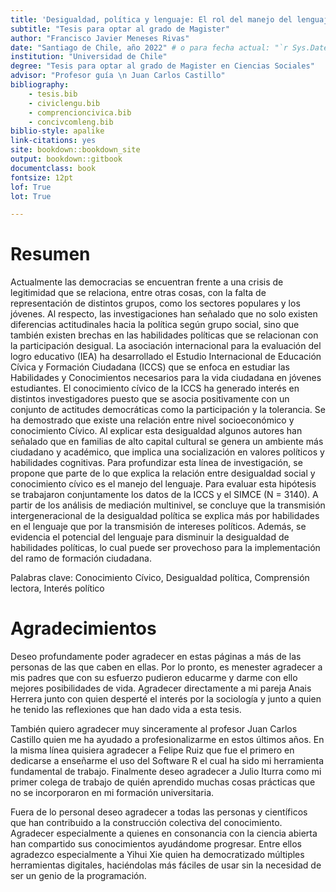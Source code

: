 ```yaml
---
title: 'Desigualdad, política y lenguaje: El rol del manejo del lenguaje en la transmisión intergeneracional de las habilidades políticas en jóvenes chilenos'
subtitle: "Tesis para optar al grado de Magister"
author: "Francisco Javier Meneses Rivas"
date: "Santiago de Chile, año 2022" # o para fecha actual: "`r Sys.Date()`"
institution: "Universidad de Chile"
degree: "Tesis para optar al grado de Magister en Ciencias Sociales"
advisor: "Profesor guía \n Juan Carlos Castillo"
bibliography: 
    - tesis.bib
    - civiclengu.bib
    - comprencioncivica.bib
    - concivcomleng.bib
biblio-style: apalike
link-citations: yes
site: bookdown::bookdown_site
output: bookdown::gitbook
documentclass: book
fontsize: 12pt
lof: True
lot: True

---
```




# Resumen {-}

Actualmente las democracias se encuentran frente a una  crisis de legitimidad que se relaciona, entre otras cosas, con la falta de representación de distintos grupos, como los sectores populares y los jóvenes. Al respecto, las investigaciones han señalado que no solo existen diferencias actitudinales hacia la política según grupo social, sino que también existen brechas en las habilidades políticas que se relacionan con la participación desigual. La asociación internacional para la evaluación del logro educativo (IEA) ha desarrollado el Estudio Internacional de Educación Cívica y Formación Ciudadana (ICCS) que se enfoca en estudiar las Habilidades y Conocimientos necesarios para la vida ciudadana en jóvenes estudiantes. El conocimiento cívico de la ICCS ha generado interés en distintos investigadores puesto que se asocia positivamente con un conjunto de actitudes democráticas como la participación y la tolerancia. Se ha demostrado que existe una relación entre nivel socioeconómico y conocimiento Cívico. Al explicar esta desigualdad algunos autores han señalado que en familias de alto capital cultural se genera un ambiente más ciudadano y académico, que implica una socialización en valores políticos y habilidades cognitivas. Para profundizar esta línea de investigación, se propone que parte de lo que explica la relación entre desigualdad social y conocimiento cívico es el manejo del lenguaje. Para evaluar esta hipótesis se trabajaron conjuntamente los datos de la ICCS y el SIMCE (N = 3140). A partir de los análisis de mediación multinivel, se concluye que la transmisión intergeneracional de la desigualdad política se explica más por habilidades en el lenguaje que por la transmisión de intereses políticos. Además, se evidencia el potencial del lenguaje para disminuir la desigualdad de habilidades políticas, lo cual puede ser provechoso para la implementación del ramo de formación ciudadana.

Palabras clave: Conocimiento Cívico, Desigualdad política, Comprensión lectora, Interés político


# Agradecimientos {-}

Deseo profundamente poder agradecer en estas páginas a más de las personas de las que caben en ellas. Por lo pronto, es menester agradecer a mis padres que con su esfuerzo pudieron educarme y darme con ello mejores posibilidades de vida. 
Agradecer directamente a mi pareja Anais Herrera junto con quien desperté el interés por la sociología y junto a quien he tenido las reflexiones que han dado vida a esta tesis.

También quiero agradecer muy sinceramente al profesor Juan Carlos Castillo quien me ha ayudado a profesionalizarme en estos últimos años. En la misma línea quisiera agradecer a Felipe Ruiz que fue el primero en dedicarse a enseñarme el uso del Software R el cual ha sido mi herramienta fundamental de trabajo. Finalmente deseo agradecer a Julio Iturra como mi primer colega de trabajo de quién aprendido muchas cosas prácticas que no se incorporaron en mi formación universitaria.

Fuera de lo personal deseo agradecer a todas las personas y científicos que han contribuido a la construcción colectiva del conocimiento. Agradecer especialmente a quienes en consonancia con la ciencia abierta han compartido sus conocimientos ayudándome progresar. Entre ellos agradezco especialmente a Yihui Xie quien ha democratizado múltiples herramientas digitales, haciéndolas más fáciles de usar sin la necesidad de ser un genio de la programación.
